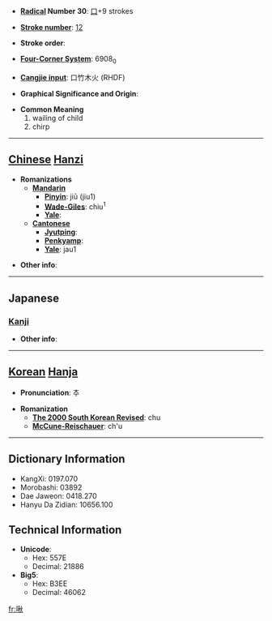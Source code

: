 * '''[[Wiktionary:Chinese radical index| Radical]] Number 30''': [[Wiktionary:Chinese radical index 口|口]]+9 strokes

* '''[[Wiktionary:Chinese total strokes index|Stroke number]]''': [[Wiktionary:Chinese total strokes index 12|12]]

* '''Stroke order''': 

* '''[[Wiktionary:Chinese four corner index|Four-Corner System]]''': 6908<sub>0</sub>

* '''[[Wiktionary:Chinese Cangjie index|Cangjie input]]''': 口竹木火 (RHDF)

* '''Graphical Significance and Origin''': 

* '''Common Meaning'''
*#wailing of child
*# chirp


----

== [[Chinese]] [[Hanzi]] ==

* '''Romanizations'''
** '''[[Mandarin]]'''
*** '''[[Pinyin]]''': jiū (jiu1)
*** '''[[Wade-Giles]]''': chiu<sup>1</sup>
*** '''[[Yale]]''': 
** '''[[Cantonese]]'''
*** '''[[Jyutping]]''':
*** '''[[Penkyamp]]''': 
*** '''[[Yale]]''': jau1

* '''Other info''': 

----

==Japanese==
===[[Kanji]]===
{{kanji|on readings=[[しゅう]] (shū)|kun readings=[[なく]] (naku)}}

* '''Other info''':  

----

== [[Korean]] [[Hanja]] ==

* '''Pronunciation''': 추

* '''Romanization'''
** '''[[The 2000 South Korean Revised Romanization|The 2000 South Korean Revised]]''': chu
** '''[[McCune-Reischauer]]''': ch'u

----

== Dictionary Information ==

* KangXi: 0197.070
* Morobashi: 03892
* Dae Jaweon: 0418.270
* Hanyu Da Zidian: 10656.100

== Technical Information ==

* '''Unicode''':
** Hex: 557E
** Decimal: 21886
* '''Big5''':
** Hex: B3EE
** Decimal: 46062

[[fr:啾]]